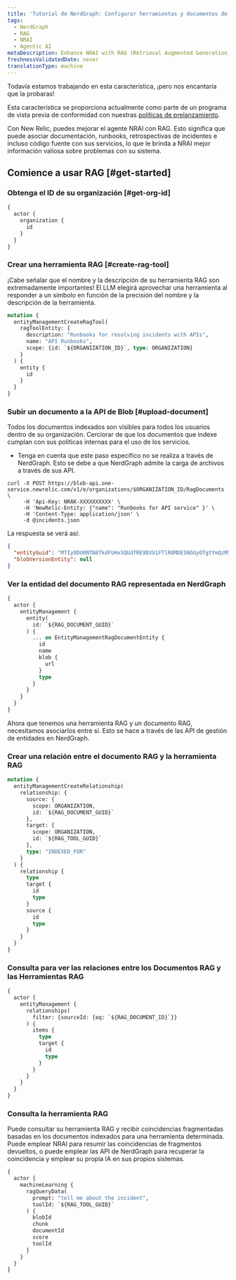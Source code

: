 ```yaml
---
title: 'Tutorial de NerdGraph: Configurar herramientas y documentos de RAG'
tags:
  - NerdGraph
  - RAG
  - NRAI
  - Agentic AI
metaDescription: Enhance NRAI with RAG (Retrieval Augmented Generation)
freshnessValidatedDate: never
translationType: machine
---
```


<Callout title="avance">
  Todavía estamos trabajando en esta característica, ¡pero nos encantaría que la probaras!

  Esta característica se proporciona actualmente como parte de un programa de vista previa de conformidad con nuestras [políticas de prelanzamiento](/docs/licenses/license-information/referenced-policies/new-relic-pre-release-policy).
</Callout>

Con New Relic, puedes mejorar el agente NRAI con RAG. Esto significa que puede asociar documentación, runbooks, retrospectivas de incidentes e incluso código fuente con sus servicios, lo que le brinda a NRAI mejor información valiosa sobre problemas con su sistema.

## Comience a usar RAG [#get-started]

### Obtenga el ID de su organización [#get-org-id]

```graphql
{
  actor {
    organization {
      id
    }
  }
}
```

### Crear una herramienta RAG [#create-rag-tool]

¡Cabe señalar que el nombre y la descripción de su herramienta RAG son extremadamente importantes! El LLM elegirá aprovechar una herramienta al responder a un símbolo en función de la precisión del nombre y la descripción de la herramienta.

```graphql
mutation {
  entityManagementCreateRagTool(
    ragToolEntity: {
      description: "Runbooks for resolving incidents with APIs",
      name: "API Runbooks",
      scope: {id: `${ORGANIZATION_ID}`, type: ORGANIZATION}
    }
  ) {
    entity {
      id
    }
  }
}
```

### Subir un documento a la API de Blob [#upload-document]

<Callout variant="important">
  Todos los documentos indexados son visibles para todos los usuarios dentro de su organización. Cerciorar de que los documentos que indexe cumplan con sus políticas internas para el uso de los servicios.
</Callout>

* Tenga en cuenta que este paso específico no se realiza a través de NerdGraph. Esto se debe a que NerdGraph admite la carga de archivos a través de sus API.

```shell
curl -X POST https://blob-api.one-service.newrelic.com/v1/e/organizations/$ORGANIZATION_ID/RagDocuments \
     -H 'Api-Key: NRAK-XXXXXXXXXX' \
     -H 'NewRelic-Entity: {"name": "Runbooks for API service" }' \
     -H 'Content-Type: application/json' \
     -d @incidents.json
```

La respuesta se verá así:

```json
{
  "entityGuid": "MTIyODU0NTN8TkdFUHxSQUdfRE9DVU1FTlR8MDE5NGUyOTgtYmQzMS03NzA4LWI3NzItYzQ4MTZlYjNhYThk",
  "blobVersionEntity": null
}
```

### Ver la entidad del documento RAG representada en NerdGraph

```graphql
{
  actor {
    entityManagement {
      entity(
        id: `${RAG_DOCUMENT_GUID}`
      ) {
        ... on EntityManagementRagDocumentEntity {
          id
          name
          blob {
            url
          }
          type
        }
      }
    }
  }
}
```

Ahora que tenemos una herramienta RAG y un documento RAG, necesitamos asociarlos entre sí. Esto se hace a través de las API de gestión de entidades en NerdGraph.

### Crear una relación entre el documento RAG y la herramienta RAG

```graphql
mutation {
  entityManagementCreateRelationship(
    relationship: {
      source: {
        scope: ORGANIZATION,
        id: `${RAG_DOCUMENT_GUID}`
      },
      target: {
        scope: ORGANIZATION,
        id: `${RAG_TOOL_GUID}`
      },
      type: "INDEXED_FOR"
    }
  ) {
    relationship {
      type
      target {
        id
        type
      }
      source {
        id
        type
      }
    }
  }
}
```

### Consulta para ver las relaciones entre los Documentos RAG y las Herramientas RAG

```graphql
{
  actor {
    entityManagement {
      relationships(
        filter: {sourceId: {eq: `${RAG_DOCUMENT_ID}`}}
      ) {
        items {
          type
          target {
            id
            type
          }
        }
      }
    }
  }
}
```

### Consulta la herramienta RAG

Puede consultar su herramienta RAG y recibir coincidencias fragmentadas basadas en los documentos indexados para una herramienta determinada. Puede emplear NRAI para resumir las coincidencias de fragmentos devueltos, o puede emplear las API de NerdGraph para recuperar la coincidencia y emplear su propia IA en sus propios sistemas.

```graphql
{
  actor {
    machineLearning {
      ragQueryData(
        prompt: "tell me about the incident", 
        toolId: `${RAG_TOOL_GUID}`
      ) {
        blobId
        chunk
        documentId
        score
        toolId
      }
    }
  }
}
```